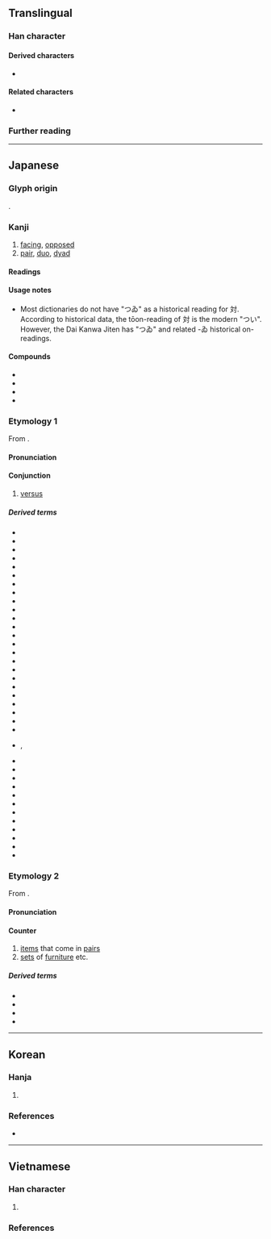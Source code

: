 {{also|對|对}}
{{character info}}
==Translingual==
{{Han simplified forms|對|対|对}}

===Han character===
{{Han char|rn=41|rad=寸|as=04|sn=7|four=04400|canj=YKDI|ids=⿰文寸}}

====Derived characters====
* {{l|mul|[[𠲝]], [[𢙪]], [[𢬭]], [[𪶊]], [[𨒻]], [[𬗔]], [[𧻐]], [[𩛜]], [[𣋇]], [[𫴬]], [[𬁏]], [[𬩛]], [[𢇉]], [[𬉪]], [[𪫼]]}}

====Related characters====
* {{l|mul|對}} {{q|[[kyūjitai|Kyūjitai]] form}}

===Further reading===
{{Han ref|kx=0294.021|dkj=07419|dj=0581.140|hdz=10504.071|uh=5BFE}}

----

==Japanese==
{{ja-kanji forms|対|對}}

===Glyph origin===
{{Han simp|對#Japanese|f=⿱业𦍌#Japanese|t=文#Japanese}}.

===Kanji===
{{ja-kanji|grade=3|rs=寸04|kyu=對}}

# [[facing]], [[opposed]]
# [[pair]], [[duo]], [[dyad]]

====Readings====
{{ja-readings
|goon=たい
|kanon=たい
|toon=つい<つゐ
|kun=あいて-<あひて-, こた-える<こた-へる, そろ-い<そろ-ひ, つれあ-い<つれあ-ひ, なら-ぶ, む-かう<む-かふ
|nanori=つし
}}

====Usage notes====
* Most dictionaries do not have "つゐ" as a historical reading for 対. According to historical data, the tōon-reading of 対 is the modern "つい". However, the Dai Kanwa Jiten has "つゐ" and related -ゐ historical on-readings.
{{attention|ja|please confirm this, this is translated from the Japanese Wikipedia}}

====Compounds====
* {{ja-r|対%句|つい%く}}
* {{ja-r|対%語|つい%ご}}
* {{ja-r|対%馬|^つ%しま|[[w:Tsushima Island|Tsushima Island]]}}
* {{ja-r|対消滅|ついしょうめつ}}

===Etymology 1===
{{ja-kanjitab|たい|yomi=o}}

From {{der|ja|ltc|sort=たい|-}} {{ltc-l|對}}.

====Pronunciation====
{{ja-pron|たい|yomi=go}}

====Conjunction====
{{ja-pos|たい|conjunction}}

# [[versus]]
#:{{syn|ja|バーサス|tr=bāsasu}}

=====Derived terms=====
{{der-top3}}
* {{ja-r|対応|たいおう}}
* {{ja-r|対外|たいがい}}
* {{ja-r|対角|たいかく}}
* {{ja-r|対格|たいかく}}
* {{ja-r|対岸|たいがん}}
* {{ja-r|対局|たいきょく}}
* {{ja-r|対空|たいくう}}
* {{ja-r|対決|たいけつ}}
* {{ja-r|対%語|たい%ご}}
* {{ja-r|対向|たいこう}}
* {{ja-r|対抗|たいこう}}
* {{ja-r|対策|たいさく}}
* {{ja-r|対%峙|たい%じ}}
* {{ja-r|対処|たいしょ}}
* {{ja-r|対称|たいしょう}}
* {{ja-r|対象|たいしょう}}
* {{ja-r|対照|たいしょう}}
* {{ja-r|対症|たいしょう}}
* {{ja-r|対数|たいすう}}
* {{ja-r|対戦|たいせん}}
* {{ja-r|対談|たいだん}}
* {{ja-r|対等|たいとう}}
* {{ja-r|対%比|たい%ひ}}
* {{ja-r|対辺|たいへん}}
* {{ja-r|対面|たいめん}}, {{ja-r|対%面|たい%め}}
* {{ja-r|対%話|たい%わ}}
* {{ja-r|対立|たいりつ}}
* {{ja-r|対流|たいりゅう}}
* {{ja-r|相対|あいたい}}
* {{ja-r|応対|おうたい}}
* {{ja-r|国対|こくたい}}
* {{ja-r|失対|しったい}}
* {{ja-r|絶対|ぜったい}}
* {{ja-r|相対|そうたい}}
* {{ja-r|敵対|てきたい}}
* {{ja-r|反対|はんたい}}
* {{ja-r|対称 代名%詞|たいしょう だいめい%し}}
{{der-bottom}}

===Etymology 2===
{{ja-kanjitab|つい|yomi=o}}

From {{der|ja|ltc|sort=つい|-}} {{ltc-l|對}}.

====Pronunciation====
{{ja-pron|つい|yomi=to}}

====Counter====
{{ja-pos|つい|counter}}

# [[item]]s that come in [[pair]]s
# [[set]]s of [[furniture]] etc.

=====Derived terms=====
{{der-top3}}
* {{ja-r|一対|いっつい}}
* {{ja-r|双対|そうつい}}
* {{ja-r|塩%基%対|えん%き%つい}}
* {{ja-r|熱電対|ねつでんつい}}
{{der-bottom}}

----

==Korean==

===Hanja===
{{ko-hanja|대답하다|대답할|대}}

# {{hanja form of|대|{{alternative form of|ko|對}}}}

===References===
* {{R:zonmal|23550}}

{{categorize|ko|Hanja variant forms|sort=대}}

----

==Vietnamese==

===Han character===
{{vi-readings|rs=寸04
|hanviet=đối-tdcntd
|phienthiet=
|nom=đổi-tdcntd, đối-tdcntd, đói-tdcntd, đuổi-tdcntd
}}

# {{alternative form of|vi|對}}

===References===
<references/>